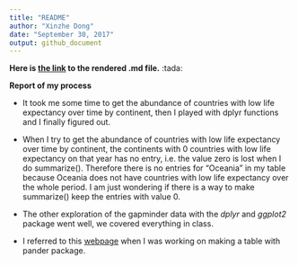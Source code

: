 ```yaml
---
title: "README"
author: "Xinzhe Dong"
date: "September 30, 2017"
output: github_document
---
```



**Here is [the link](https://github.com/hannahdxz/STAT545-hw-Dong-Xinzhe/blob/master/hw03/hw03_Rmarkdown.md) to the rendered .md file.** :tada: 

**Report of my process**

* It took me some time to get the abundance of countries with low life expectancy over time by continent, then I played with dplyr functions and I finally figured out.

* When I try to get the abundance of countries with low life expectancy over time by continent, the continents with 0 countries with low life expectancy on that year has no entry, i.e. the value zero is lost when I do summarize(). Therefore there is no entries for "Oceania" in my table because Oceania does not have countries with low life expectancy over the whole period. I am just wondering if there is a way to make summarize() keep the entries with value 0. 

* The other exploration of the gapminder data with the *dplyr* and *ggplot2* package went well, we covered everything in class. 

* I referred to this [webpage](https://cran.r-project.org/web/packages/pander/README.html) when I was working on making a table with pander package.

